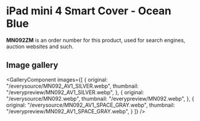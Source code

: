 
# iPad mini 4 Smart Cover - Ocean Blue

<Callout type='info' emoji='👉🏻'>**MN092ZM** is an order number for this product, used for search engines, auction websites and such.</Callout>

## Image gallery

<GalleryComponent
    images={[
      {
        original: "/everysource/MN092_AV1_SILVER.webp",
        thumbnail: "/everypreview/MN092_AV1_SILVER.webp",
      },
      {
        original: "/everysource/MN092.webp",
        thumbnail: "/everypreview/MN092.webp",
      },
      {
        original: "/everysource/MN092_AV1_SPACE_GRAY.webp",
        thumbnail: "/everypreview/MN092_AV1_SPACE_GRAY.webp",
      }
    ]}
  />
